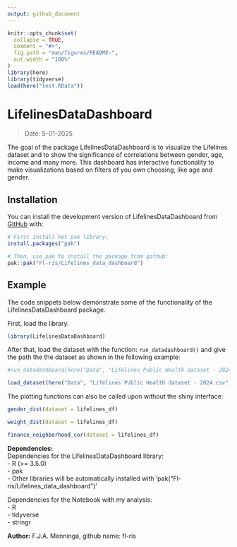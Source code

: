 ```yaml
---
output: github_document
---
```


<!-- README.md is generated from README.Rmd. Please edit that file -->

```r
knitr::opts_chunk$set(
  collapse = TRUE,
  comment = "#>",
  fig.path = "man/figures/README-",
  out.width = "100%"
)
library(here)
library(tidyverse)
load(here("test.RData"))
```

# LifelinesDataDashboard
>Date: 5-01-2025

<!-- badges: start -->
<!-- badges: end -->

The goal of the package LifelinesDataDashboard is to visualize the Lifelines dataset and to show the significance of correlations between gender, age, income and many more. 
This dashboard has interactive functionality to make visualizations based on filters of you own choosing, like age and gender. 

## Installation

You can install the development version of LifelinesDataDashboard from [GitHub](https://github.com/) with:

``` r
# First install het pak library:
install.packages("pak")

# Then, use pak to install the package from github:
pak::pak("Fl-ris/Lifelines_data_dashboard")
```



## Example
The code snippets below demonstrate some of the functionality of the LifelinesDataDashboard package.

First, load the library.
```r
library(LifelinesDataDashboard)
```

After that, load the dataset with the function: `run_datadashboard()` and give the path the the dataset as shown in the following example:
```r

#run_datadashboard(here("Data", "Lifelines Public Health dataset - 2024.csv"))

load_dataset(here("Data", "Lifelines Public Health dataset - 2024.csv"))
```


The plotting functions can also be called upon without the shiny interface:
```r

gender_dist(dataset = lifelines_df)
```


```r
weight_dist(dataset = lifelines_df)
```

```r
finance_neighborhood_cor(dataset = lifelines_df)
```

**Dependencies:** \
Dependencies for the LifelinesDataDashboard library: \
- R (>= 3.5.0) \
- pak \
- Other libraries will be automatically installed with 'pak("Fl-ris/Lifelines_data_dashboard")' \

Dependencies for the Notebook with my analysis: \
- R \
- tidyverse \
- stringr \


**Author:**
F.J.A. Menninga, github name: fl-ris




